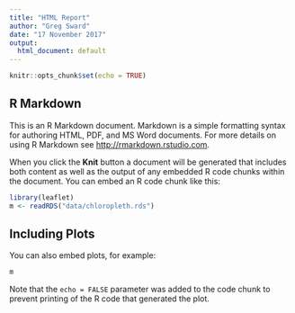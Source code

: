 ```yaml
---
title: "HTML Report"
author: "Greg Sward"
date: "17 November 2017"
output:
  html_document: default
---
```


```r
knitr::opts_chunk$set(echo = TRUE)
```

## R Markdown

This is an R Markdown document. Markdown is a simple formatting syntax for authoring HTML, PDF, and MS Word documents. For more details on using R Markdown see <http://rmarkdown.rstudio.com>.

When you click the **Knit** button a document will be generated that includes both content as well as the output of any embedded R code chunks within the document. You can embed an R code chunk like this:

```r
library(leaflet)
m <- readRDS("data/chloropleth.rds")
```

## Including Plots

You can also embed plots, for example:

```r
m
```

Note that the `echo = FALSE` parameter was added to the code chunk to prevent printing of the R code that generated the plot.
